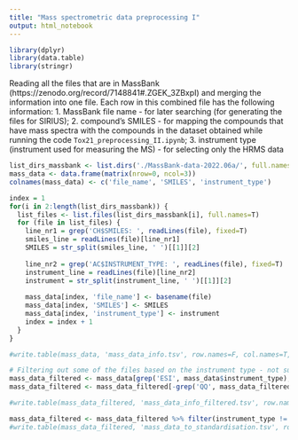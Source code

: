 ---
title: "Mass spectrometric data preprocessing I"
output: html_notebook
---
```{r}
library(dplyr)
library(data.table)
library(stringr)
```

Reading all the files that are in MassBank (https://zenodo.org/record/7148841#.ZGEK_3ZBxpI) and merging the information into one file.
Each row in this combined file has the following information:
1. MassBank file name - for later searching (for generating the files for SIRIUS);
2. compound's SMILES - for mapping the compounds that have mass spectra with the compounds in the dataset obtained while running the code `Tox21_preprocessing_II.ipynb`;
3. instrument type (instrument used for measuring the MS) - for selecting only the HRMS data
```{r}
list_dirs_massbank <- list.dirs('./MassBank-data-2022.06a/', full.names=T)
mass_data <- data.frame(matrix(nrow=0, ncol=3))
colnames(mass_data) <- c('file_name', 'SMILES', 'instrument_type')

index = 1
for(i in 2:length(list_dirs_massbank)) {
  list_files <- list.files(list_dirs_massbank[i], full.names=T)
  for (file in list_files) {
    line_nr1 = grep('CH$SMILES: ', readLines(file), fixed=T)
    smiles_line = readLines(file)[line_nr1]
    SMILES = str_split(smiles_line, ' ')[[1]][2]
    
    line_nr2 = grep('AC$INSTRUMENT_TYPE: ', readLines(file), fixed=T)
    instrument_line = readLines(file)[line_nr2]
    instrument = str_split(instrument_line, ' ')[[1]][2]
    
    mass_data[index, 'file_name'] <- basename(file)
    mass_data[index, 'SMILES'] <- SMILES
    mass_data[index, 'instrument_type'] <- instrument
    index = index + 1
  }
}  

#write.table(mass_data, 'mass_data_info.tsv', row.names=F, col.names=T, sep='\t', quote=F)

# Filtering out some of the files based on the instrument type - not suitable for the final application (not high-resolution mass spectra)
mass_data_filtered <- mass_data[grep('ESI', mass_data$instrument_type), ]
mass_data_filtered <- mass_data_filtered[-grep('QQ', mass_data_filtered$instrument_type), ]

#write.table(mass_data_filtered, 'mass_data_info_filtered.tsv', row.names=F, col.names=T, sep='\t', quote=F)

mass_data_filtered <- mass_data_filtered %>% filter(instrument_type != 'LC-ESI-Q')
#write.table(mass_data_filtered, 'mass_data_to_standardisation.tsv', row.names=F, col.names=T, sep='\t', quote=F)
```

